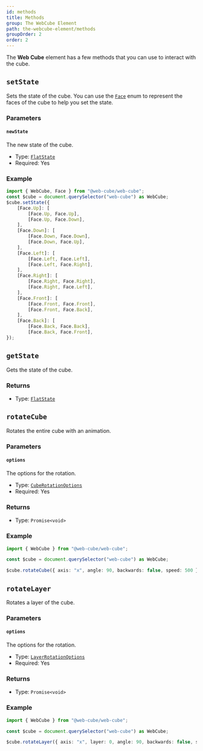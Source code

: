 ```yaml
---
id: methods
title: Methods
group: The WebCube Element
path: the-webcube-element/methods
groupOrder: 2
order: 2
---
```


The **Web Cube** element has a few methods that you can use to interact with the cube.

## `setState`

Sets the state of the cube. You can use the [`Face`](/docs/others/types#face-enum) enum to represent the faces of the cube to help you set the state.

### Parameters

#### `newState` 

The new state of the cube.

- Type: [`FlatState`](/docs/others/types#flatstate-type)
- Required: Yes

### Example

```typescript title="index.ts"
import { WebCube, Face } from "@web-cube/web-cube";
const $cube = document.querySelector("web-cube") as WebCube;
$cube.setState({
    [Face.Up]: [
        [Face.Up, Face.Up],
        [Face.Up, Face.Down],
    ],
    [Face.Down]: [
        [Face.Down, Face.Down],
        [Face.Down, Face.Up],
    ],
    [Face.Left]: [
        [Face.Left, Face.Left],
        [Face.Left, Face.Right],
    ],
    [Face.Right]: [
        [Face.Right, Face.Right],
        [Face.Right, Face.Left],
    ],
    [Face.Front]: [
        [Face.Front, Face.Front],
        [Face.Front, Face.Back],
    ],
    [Face.Back]: [
        [Face.Back, Face.Back],
        [Face.Back, Face.Front],
});
```

## `getState`

Gets the state of the cube.

### Returns

- Type: [`FlatState`](/docs/others/types#flatstate-type)

## `rotateCube`

Rotates the entire cube with an animation.

### Parameters

#### `options`

The options for the rotation.

- Type: [`CubeRotationOptions`](/docs/others/types#cuberotationoptions-type)
- Required: Yes

### Returns

- Type: `Promise<void>`

### Example

```typescript title="index.ts"
import { WebCube } from "@web-cube/web-cube";

const $cube = document.querySelector("web-cube") as WebCube;

$cube.rotateCube({ axis: "x", angle: 90, backwards: false, speed: 500 });
```

## `rotateLayer`

Rotates a layer of the cube.

### Parameters

#### `options`

The options for the rotation.

- Type: [`LayerRotationOptions`](/docs/others/types#layerrotationoptions-type)
- Required: Yes

### Returns

- Type: `Promise<void>`

### Example

```typescript title="index.ts"
import { WebCube } from "@web-cube/web-cube";

const $cube = document.querySelector("web-cube") as WebCube;

$cube.rotateLayer({ axis: "x", layer: 0, angle: 90, backwards: false, speed: 500 });
```